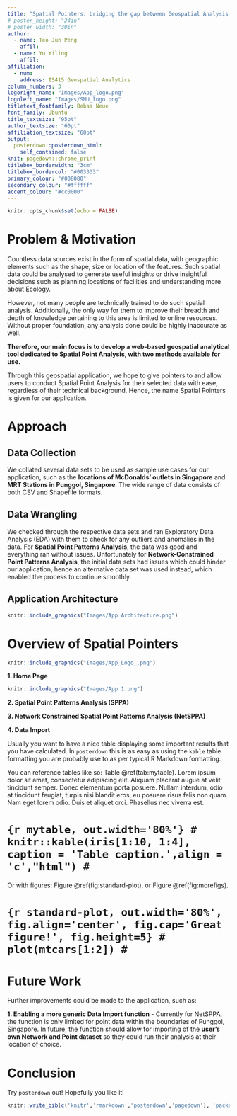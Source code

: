 ```yaml
---
title: "Spatial Pointers: bridging the gap between Geospatial Analysis and Ease of Use"
# poster_height: "24in"
# poster_width: "30in"
author:
  - name: Teo Jun Peng
    affil: 
  - name: Yu Yiling
    affil:
affiliation:
  - num: 
    address: IS415 Geospatial Analytics
column_numbers: 3
logoright_name: "Images/App_logo.png"
logoleft_name: "Images/SMU_logo.png"
titletext_fontfamily: Bebas Neue
font_family: Ubuntu
title_textsize: "95pt"
author_textsize: "60pt"
affiliation_textsize: "60pt"
output: 
  posterdown::posterdown_html:
    self_contained: false
knit: pagedown::chrome_print
titlebox_borderwidth: "3cm"
titlebox_bordercol: "#003333"
primary_colour: "#008080"
secondary_colour: "#ffffff"
accent_colour: "#cc0000" 
---
```


```r
knitr::opts_chunk$set(echo = FALSE)
```

# Problem & Motivation

Countless data sources exist in the form of spatial data, with geographic elements such as the shape, size or location of the features. Such spatial data could be analysed to generate useful insights or drive insightful decisions such as planning locations of facilities and understanding more about Ecology.

However, not many people are technically trained to do such spatial analysis. Additionally, the only way for them to improve their breadth and depth of knowledge pertaining to this area is limited to online resources. Without proper foundation, any analysis done could be highly inaccurate as well.

**Therefore, our main focus is to develop a web-based geospatial analytical tool dedicated to Spatial Point Analysis, with two methods available for use.**

Through this geospatial application, we hope to give pointers to and allow users to conduct Spatial Point Analysis for their selected data with ease, regardless of their technical background. Hence, the name Spatial Pointers is given for our application.

<!-- ## Objectives -->

<!-- In this project, we would like to create an analytical application that enables users to: -->

<!-- 1. Better understand the capabilities and use cases of Spatial Point Analysis -->
<!-- 2. Conduct Spatial Point Patterns Analysis (Kernel density estimation and G/F/Cross-L functions) -->
<!-- 3. Conduct Network-Constrained Point Patterns Analysis (Point density estimation and K/Cross-K functions) -->
<!-- 4. Use insights derived from the analysis for better decision making -->

# Approach

## **Data Collection**

We collated several data sets to be used as sample use cases for our application, such as the **locations of McDonalds' outlets in Singapore** and **MRT Stations in Punggol, Singapore**. The wide range of data consists of both CSV and Shapefile formats.

## **Data Wrangling**

We checked through the respective data sets and ran Exploratory Data Analysis (EDA) with them to check for any outliers and anomalies in the data. For **Spatial Point Patterns Analysis**, the data was good and everything ran without issues. Unfortunately for **Network-Constrained Point Patterns Analysis**, the initial data sets had issues which could hinder our application, hence an alternative data set was used instead, which enabled the process to continue smoothly. 

## **Application Architecture**

```r
knitr::include_graphics("Images/App Architecture.png")
```

# Overview of Spatial Pointers

```r
knitr::include_graphics("Images/App_Logo_.png")
```

**1. Home Page**

```r
knitr::include_graphics("Images/App 1.png")
```

**2. Spatial Point Patterns Analysis (SPPA)**

**3. Network Constrained Spatial Point Patterns Analysis (NetSPPA)**

**4. Data Import**

Usually you want to have a nice table displaying some important results that you have calculated. In `posterdown` this is as easy as using the `kable` table formatting you are probably use to as per typical R Markdown formatting.

You can reference tables like so: Table \@ref(tab:mytable). Lorem ipsum dolor sit amet, consectetur adipiscing elit. Aliquam placerat augue at velit tincidunt semper. Donec elementum porta posuere. Nullam interdum, odio at tincidunt feugiat, turpis nisi blandit eros, eu posuere risus felis non quam. Nam eget lorem odio. Duis et aliquet orci. Phasellus nec viverra est.

# ```{r mytable, out.width='80%'}
# knitr::kable(iris[1:10, 1:4], caption = 'Table caption.',align = 'c',"html")
# ```

Or with figures: Figure \@ref(fig:standard-plot), or Figure \@ref(fig:morefigs).

# ```{r standard-plot, out.width='80%', fig.align='center', fig.cap='Great figure!', fig.height=5}
# plot(mtcars[1:2])
# ```
# 


# Future Work

Further improvements could be made to the application, such as:

**1. Enabling a more generic Data Import function**
- Currently for NetSPPA, the function is only limited for point data within the boundaries of Punggol, Singapore. In future, the function should allow for importing of the **user's own Network and Point dataset** so they could run their analysis at their location of choice.

# Conclusion

Try `posterdown` out! Hopefully you like it!

```r
knitr::write_bib(c('knitr','rmarkdown','posterdown','pagedown'), 'packages.bib')
```
